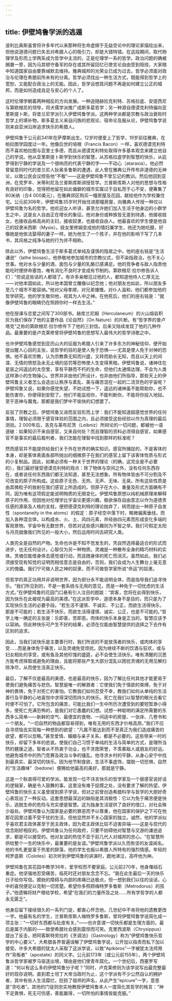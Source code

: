 ```yaml
---
---
---
```

title: 伊壁鸠鲁学派的逃遁
---




波利比奥斯虽曾将许多年代以来那种将生命虚掷于无益空论中的理论家描绘出来，但他说道德问题已失去对希腊人心的吸引力，却是大错特错。在这段期间，取代物理学及形而上学两系成为哲学中主流的，正是伦理学一系的哲学。政治问题的确被搁置一旁，因为马其顿守备军的存在或其所留回忆已使言论自由受到阻挠，大家暗中知道国家自由要靠缄默去维持。雅典城邦的光荣业已成为过去，哲学必须面对政治与伦理在希腊前所未有的分离。哲学必须找出一种生活方式，既能得到哲学上的宽恕，又能配合政治上的无能。因此，哲学设想其问题不再是如何建立公正的城邦，而是如何造成自足与安心的个人了。

这时伦理学朝着两种相反的方向发展。一种追随赫拉克利特、苏格拉底、安提西尼与第欧根尼的领导，将犬儒学派推广成斯多葛哲学；另一种源自德谟克利特偏向亚里斯提卜斯，将昔兰尼学派引入伊壁鸠鲁学派。这两种学派都是宗教与政治衰败时哲学上的填补物，斯多葛主义来自闪族的悲观论、宿命论及服从论，伊壁鸠鲁学说则来自亚洲沿岸追求快乐的希腊人。

伊壁鸠鲁于公元前341年在萨摩斯出生。12岁时便爱上了哲学，19岁前往雅典，在柏拉图学园度过一年。他像后世的培根（Francis Bacon）一样，喜欢德谟克利特而不喜欢柏拉图与亚里士多德，而且从德谟克利特处取得许多基本观念来建立他自己的学说。他从亚里斯提卜斯学到快乐的智慧，从苏格拉底学到智慧的快乐，从庇罗得到宁静的学说及一个很响亮的代表宁静的字——不动心（ataraxia）。他必然曾留意同时代的昔兰尼人狄奥多鲁斯的遭遇，此人曾在雅典公开传布非道德的无神论，以致公民会议控告他“不敬”——这是伊壁鸠鲁不曾忘记的教训。然后他回到亚洲，在克罗丰、米蒂利尼及兰普斯库斯讲授哲学。兰普斯库斯人对他的思想与性格有良好的印象，觉得把他留在如此偏僻的城市实属过于自私而于心不安，便筹集了80米纳（合4 000美元），在雅典郊区购买一幢房屋及花园，献给他作为学校兼住宅。公元前306年，伊壁鸠鲁35岁时开始住进那幢房屋，向雅典人传授一种仅以伊壁鸠鲁为名的哲学。他欢迎女人听讲，甚至允许她们加入生活于他身边的小群学生之中，这是女人自由正在增长的象征。他对身份或种族皆无差别待遇，他接收妓女，也接收品格高尚的主妇，接收奴隶，也接收自由人。他最喜欢的学生便是他自己的奴隶米西斯（Mysis）。妓女里修姆变成他的情妇兼学生，他还为她吃醋，好像她是他依法娶得的妻子一样。她为他生了一个孩子，并在他的影响下写了几本书，其风格之纯净与她的行为并不相称。

除此以外，伊壁鸠鲁生活于斯多葛式单纯及谨慎的隐居之中。他的座右铭是“生活谦逊”（lathe biosas）。他恭敬地参加城市的宗教仪式，但不染指政治，也不关心世事。他对水与少量的酒，面包与少量的乳酪已感满足。他的竞争者与敌人指责他能吃时便拼命塞饱，唯有消化不良时才变成有节制的。第欧根尼·拉尔修告诉人们：“但说这些话的人都错了。有许多亲眼见过他的人，都知道他待人仁厚无比——对他本国如此，所以他本国曾立雕像以纪念他；他对朋友也如此，所以朋友多至几个城市不能容纳。”他对父母孝顺，对兄弟慷慨，对仆人温和，他们都参加他的哲学研究。他的学生敬仰他，视其为人中之神。在他死后，他们的座右铭是：“就像伊壁鸠鲁的眼睛仍在照顾你时一样去生活。”

他在授课与恋爱之间写了300部书。赫库兰尼姆（Herculaneum）的火山熔岩积灰为我们保存了他的主要作品《论自然》（On Nature）的片断。有“哲学界的普卢塔克”之称的第欧根尼·拉尔修传下了他的三封信。后来又陆续发现了他的几种作品。最重要的是卢克莱修曾将伊壁鸠鲁的思想写入最伟大的哲学诗歌之中。

也许伊壁鸠鲁感觉到亚历山大的征服为希腊人引来了许多东方的神秘信仰，便开始提出醒人心目的主张，说哲学的目的是使人免于恐惧——尤其是使人免于对神的恐惧。他不喜欢宗教，认为宗教靠无知而兴盛，又转而助长无知，而且以天上的间谍、无情的愤怒及永无止境的惩罚等恐怖使人生变得黑暗。伊壁鸠鲁说，诸神住在星辰之间遥远的太空里，享有平静而不朽的生命，但他们太通情达理，不会为人类这样渺小的生物操心。世界并非由他们所设计，也非由他们所指导，那些天上的伊壁鸠鲁主义者怎么会造出让秩序与紊乱、美与痛苦混在一起的二流货色的宇宙呢？伊壁鸠鲁又说，如果你感觉失望，不妨试想一下，遥远的诸神虽不能帮助你，也不能伤害你，你便得到安慰了。他们不能监视你，不能判断你，不能将你投入地狱。至于恶神与魔鬼，那都是我们梦中不愉快的幻想罢了。

反驳了宗教之后，伊壁鸠鲁又进而反驳形而上学：我们不能知道超感觉世界的任何事情，理智必须限于感官体验的范围之内，且必须接受这些经验以作为真理的最后测验。2 000年后，洛克与莱布尼茨（Leibniz）所辩论的一切问题，都被他一语道破：如果知识不来自感官，又来自何处？而且理智的资料必须得自感官，如果感官不是事实的最后裁判者，我们怎能在理智中找到那样的标准呢？

然而感官并不能提供给我们关于外在世界的确实知识。感官所捕捉的，不是客体的本身，却是客体表面各部所抛出的细微原子在我们的感官上留下该客体性质与形式的小复制品。因此，如果必须有一种关于世界的理论（的确，这完全是不必要的），我们最好接受德谟克利特的观点：除了物体与空间之外，没有任何东西存在，或者说任何东西我们都无法知道，甚至无法想象。所有物体皆由不可分割及不可改变的原子所构成。这些原子无色、无热、无声、无味、无臭。所有这些性质是由其微粒子的放射在我们感官上所造成的。但原子在大小、重量及形式方面确有不同，因为唯有这项假定能说明物质的无限变化。伊壁鸠鲁原想以纯机械原理来解释原子的作用，但因他对伦理学比宇宙论更感兴趣，极欲保存自由意志以作为道德责任感的源泉及人格的支柱，便把德谟克利特的理论抛弃了，转而提出一种原子自发性（spontaneity in the atoms）的假定：原子经空中落下时，略微偏离垂线，而加入各种混合体，以构成水、火、土、风四元素，并经由四元素而形成变化多端的客观景物。宇宙中有无数世界，但若对这些感兴趣则为不智之举。我们可假定太阳与月亮就像我们所见的一般大小，然后运用时间去研究人类。

人类完全是自然的产物。生命也许是不知不觉发生的，凭自然选择最适合的形式而进步，也无任何设计。心智仅为另一种物质。灵魂是一种散布全身的精巧材料的实体。灵魂仅能借身体去感觉或行动，而且随身体的死亡而消灭。虽然如此，我们必须接受现有知觉的证明而相信意志是自由的，否则，我们会成为人生舞台上毫无意义的傀儡。我们宁可做人民之神的奴隶，而不可做哲学家所说“命运”的奴隶。

但哲学的真正功用并非说明世界，因为部分永不能说明全体，而是指导我们追寻快乐。“我们所见到的，不是一套系统与无用的意见，而是一种免于一切忧虑的生活方式。”在伊壁鸠鲁的花园门口悬有引人注目的题跋：“宾客，您将在此得到快乐，因为快乐在此被视为最高的美德。”在这派哲学中，道德本身不是目的，而只是为了实现快乐生活的必要手段。“若生活不谨慎、不诚实、不公正，而欲生活得快乐，那是不可能的；若生活不快乐，而欲生活得谨慎、诚实、公正，也是不可能的。”哲学上唯一确定的主张是：乐即善，苦即恶。肉体的快乐本身是正当的，智慧应该予以容纳。但此种快乐可产生不好的结果，必须在仅能由智慧提供的选择之下去作有区别的追求。

因此，当我们说快乐是主要善行时，我们所说的不是放荡者的快乐，或肉体的享受……而是身体免于痛苦，以及灵魂免受烦扰。因为继续不断的饮酒与狂欢，或与妇女相处的享受，或有鱼及其他珍馐的盛筵，必不会使生活快乐。唯有清醒的沉思方能考虑择取或避免的理由，且能将那些产生大部分混乱以困扰灵魂的无用见解扫除净尽，从而使生活真正快乐。



最后，了解不仅是最高的美德，也是最高的快乐，因为了解比任何其他才能更易于使我们避免痛苦与悲伤。智慧是唯一的解救者：它使我们免于情欲的束缚，免于对神的畏惧，免于对死亡的害怕。它教我们如何忍受不幸，教我们如何从单纯的生活善行及平静的心地喜悦中求得深切而持久的快乐。死亡在我们以智慧的眼光去看它时便不可怕了。它所包含的痛苦，可能比我们一生中所历次遭受到的要短暂渺小得多。使死亡充满恐怖的，是我们对它愚蠢的幻想。试想一种聪明的满足所需要的东西多么简单——新鲜的空气、最便宜的食物、一间适中的房屋、一张床、几卷书和一个朋友。“一切自然的物品都容易得到，唯有无用的东西才价格高昂。”我们不应自寻烦恼去实现每一种想到的欲望：“凡属不能达到而不至真正为我们造成痛苦的欲望，都可以忽略。”甚至爱情、婚姻与亲子关系，都是不必要的。这些带来一时的快乐，却留下多年的悲哀。使我们自己习惯于单纯的生活与简单的方式，是理所当然的健康之道。智者从不热衷于功业，也不贪图荣誉，不羡慕敌人或朋友的好运。他避免城市中的热门竞赛及政治斗争的骚乱。他寻求乡村的平静，从身心安宁中找到最真实、最深切的快乐。因为他节制食欲，生活不事虚饰，摆脱一切恐惧，自然的“生活趣味”（bedone）便赐给他最高的美好，那就是宁静。

这是一个耿直得可爱的学派。能发现一位不讳言快乐的哲学家及一个替感官说好话的逻辑家，确是令人鼓舞的事。这里没有难于捉摸之处，没有要求了解的热望。伊壁鸠鲁的快乐主义虽曾提到原子学说，但对之前曾创造希腊科学与哲学的大胆好奇心表现出了一种反动。这套思想最深远的缺陷是其消极性：它以为免于痛苦便是快乐，逃脱生命的危险与充实便是智慧。这为独身生活提供了良好的借口，对社会殊少益处。伊壁鸠鲁认为国家是必要的罪恶而予以尊重，他在国家的保护之下可在他那花园里过着不受干扰的生活，但他显然并不关心国家的独立。诚然，他的学派似乎喜欢君主政体甚至于民主政体，因为君主政体比较不迫害异端——这是与现代的信念刚好相反的。伊壁鸠鲁认为任何政府，只要不妨碍他对智慧与交游的谦逊追求，都是可以接受的。他对友谊的热忱不亚于前几代人对城邦的忠心。“在智慧所供给整个一生的快乐中，最重要的是友谊。”伊壁鸠鲁学派以久而弥坚的友谊闻名。他的书札更是富于热爱的辞藻，他的学生也报以希腊人所特有的强烈情感。年轻的柯罗底斯（Colotes）初次听到伊壁鸠鲁的讲演时，跪地涕泣，高呼他为神。

伊壁鸠鲁在其花园中教学36年，爱学校而不要家庭。公元前270年，他身罹结石重症。他坚强地忍受痛苦，临死时还对朋友念念不忘。“我在此生最后一天的快乐日子给你写信。膀胱的障碍与内部的疼痛已达极点，但一想到我们以往的谈话，心中的喜悦便足以克制一切苦楚。希望你多照顾梅特罗多鲁斯（Metrodorus）的孩子。”他遗嘱将财产赠给学校，希望“在我们的力量所及之处……所有学哲学的人都永无匮乏”。

他身后留下接续很久的一系列门徒，都衷心怀念他，几世纪中不肯将他的遗教更改一字。他最有名的学生，兰普斯库斯人梅特罗多鲁斯，曾将伊壁鸠鲁学说简化成一项主张：“一切好东西都与肚皮有关。”——也许意谓一切快乐都是生理方面的，最后是属于内脏的——致使希腊社会感到震惊而可笑。克里西波斯（Chrysippus）提出了反击，把阿客斯特劳拉的《烹调法》（Gastrology）称为“伊壁鸠鲁快乐哲学的中心要义”。大希腊各界普遍误解了伊壁鸠鲁学说，公开加以指责而私下加以接受。许多大希腊的犹太人采取了这派学说，以致“Apiköros”一字被犹太法师用作“背叛者”（apostate）的同义字。公元前173年（或公元前155年），两个伊壁鸠鲁派哲学家被罗马驱逐出境，理由是他们使青年腐化。一个世纪后，西塞罗写道：“何以有这么多的伊壁鸠鲁分子呢？”同时，卢克莱修则为该学说写出最完整最好的现存说明。直到君士坦丁大帝当政时为止，这个学派有不少公然自认的拥护者，其中有些人生活糜烂，贬损了祖师的声名，从此产生“epicure”一字，意思是“贪吃者”。其他的门徒则忠实地教授伊壁鸠鲁本人一度简化其哲学的格言：“神不足畏惧，死无可伤感，善能赢得，一切所怕的事情皆能克服。”